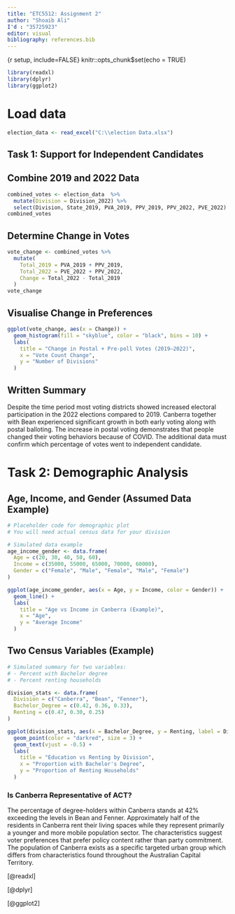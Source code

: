 ```yaml
---
title: "ETC5512: Assignment 2"
author: "Shoaib Ali"
I'd : "35725923"
editor: visual
bibliography: references.bib
---
```


{r setup, include=FALSE} knitr::opts_chunk\$set(echo = TRUE)

```r
library(readxl)
library(dplyr)
library(ggplot2)
```

# Load data

```r
election_data <- read_excel("C:\\election Data.xlsx")
```

## Task 1: Support for Independent Candidates

## Combine 2019 and 2022 Data

```r
combined_votes <- election_data  %>%
  mutate(Division = Division_2022) %>%
  select(Division, State_2019, PVA_2019, PPV_2019, PPV_2022, PVE_2022)
combined_votes
```

## Determine Change in Votes

```r
vote_change <- combined_votes %>%
  mutate(
    Total_2019 = PVA_2019 + PPV_2019,
    Total_2022 = PVE_2022 + PPV_2022,
    Change = Total_2022 - Total_2019
  )
vote_change
```

## Visualise Change in Preferences

```r
ggplot(vote_change, aes(x = Change)) +
  geom_histogram(fill = "skyblue", color = "black", bins = 10) +
  labs(
    title = "Change in Postal + Pre-poll Votes (2019–2022)",
    x = "Vote Count Change",
    y = "Number of Divisions"
  )
```

## Written Summary

Despite the time period most voting districts showed increased electoral participation in the 2022 elections compared to 2019. Canberra together with Bean experienced significant growth in both early voting along with postal balloting. The increase in postal voting demonstrates that people changed their voting behaviors because of COVID. The additional data must confirm which percentage of votes went to independent candidate.

# Task 2: Demographic Analysis

## Age, Income, and Gender (Assumed Data Example)

```r
# Placeholder code for demographic plot
# You will need actual census data for your division

# Simulated data example
age_income_gender <- data.frame(
  Age = c(20, 30, 40, 50, 60),
  Income = c(35000, 55000, 65000, 70000, 60000),
  Gender = c("Female", "Male", "Female", "Male", "Female")
)

ggplot(age_income_gender, aes(x = Age, y = Income, color = Gender)) +
  geom_line() +
  labs(
    title = "Age vs Income in Canberra (Example)",
    x = "Age",
    y = "Average Income"
  )
```

## Two Census Variables (Example)

```r
# Simulated summary for two variables:
# - Percent with Bachelor degree
# - Percent renting households

division_stats <- data.frame(
  Division = c("Canberra", "Bean", "Fenner"),
  Bachelor_Degree = c(0.42, 0.36, 0.33),
  Renting = c(0.47, 0.30, 0.25)
)

ggplot(division_stats, aes(x = Bachelor_Degree, y = Renting, label = Division)) +
  geom_point(color = "darkred", size = 3) +
  geom_text(vjust = -0.5) +
  labs(
    title = "Education vs Renting by Division",
    x = "Proportion with Bachelor's Degree",
    y = "Proportion of Renting Households"
  )
```

### **Is Canberra Representative of ACT?**

The percentage of degree-holders within Canberra stands at 42% exceeding the levels in Bean and Fenner. Approximately half of the residents in Canberra rent their living spaces while they represent primarily a younger and more mobile population sector. The characteristics suggest voter preferences that prefer policy content rather than party commitment. The population of Canberra exists as a specific targeted urban group which differs from characteristics found throughout the Australian Capital Territory.

[@readxl]

[@dplyr]

[@ggplot2]
